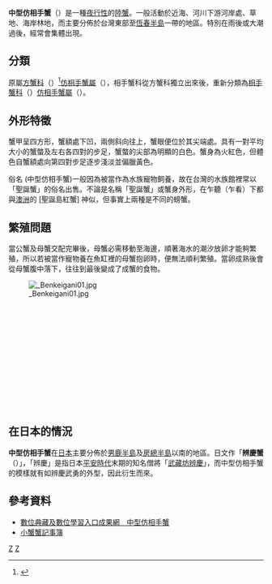 {{Speciesbox
| taxon = Sesarmops intermedium
| binomial_authority = (de Haan, 1835)
| image = Benkeigani1007.jpg 
}}
'''中型仿相手蟹'''（{{lang|la|''Sesarmops intermedium''}}）是一種[[夜行性|夜行性]]的[[陸蟹|陸蟹]]。一般活動於近海、河川下游河岸處、草地、海岸林地，而主要分佈於台灣東部至[[恆春半島|恆春半島]]一帶的地區。特別在雨後或大潮過後，經常會集體出現。

== 分類 ==
原屬[[方蟹科|方蟹科]]（{{lang|la|''Grapsidae''}}）<ref>{{cite web |url=http://species-identification.org/species.php?species_group=crabs_of_japan&id=1716&menuentry=soorten |title=Marine Species Identification Portal : Sesarmops intermedius |publisher=Species-identification.org |date= |accessdate=2012-05-24 |archive-date=2016-03-04 |archive-url=https://web.archive.org/web/20160304211312/http://species-identification.org/species.php?species_group=crabs_of_japan&id=1716&menuentry=soorten |dead-url=no }}</ref>[[仿相手蟹屬|仿相手蟹屬]]（{{lang|la|''Sesarmops''}}），相手蟹科從方蟹科獨立出來後，重新分類為[[相手蟹科|相手蟹科]]（{{lang|la|''Sesarmidae''}}）[[仿相手蟹屬|仿相手蟹屬]]（{{lang|la|''Sesarmops''}}）。

==外形特徵==
蟹甲呈四方形，蟹額處下凹，兩側斜向往上，蟹眼便位於其尖端處。具有一對平均大小的蟹螫及左右各四對的步足，蟹螫的尖部為明顯的白色。蟹身為火紅色，但體色自蟹額處向第四對步足逐步淺淡並偏臘黃色。

俗名
(中型仿相手蟹)一般因為被當作為水族寵物飼養，故在台灣的水族館裡常以「聖誕蟹」的俗名出售。不論是名稱「聖誕蟹」或蟹身外形，在乍聽（乍看）下都與[[澳洲|澳洲]]的 [聖誕島紅蟹]  神似，但事實上兩種是不同的螃蟹。

==繁殖問題==
當公蟹及母蟹交配完畢後，母蟹必需移動至海邊，順著海水的潮汐放卵才能夠繁殖，所以若被當作寵物養在魚缸裡的母蟹抱卵時，便無法順利繁殖。當卵成熟後會從母蟹腹中落下，往往到最後變成了成蟹的食物。

[[File:_Benkeigani01.jpg|thumb]]

<br />
<br />
<br />
<br />
<br />
<br />
<br />
<br />
<br />
<br />
<br />
<br />

==在日本的情況==
'''中型仿相手蟹'''在[[日本|日本]]主要分佈於[[男鹿半島|男鹿半島]]及[[房總半島|房總半島]]以南的地區。日文作「'''辨慶蟹'''（{{jpn|j=弁慶蟹|kyu=辨慶蟹|kk=ベンケイガニ}}）」，「辨慶」是指日本[[平安時代|平安時代]]末期的知名僧將「[[武藏坊辨慶|武藏坊辨慶]]」，而中型仿相手蟹的模樣就有如辨慶武勇的外型，因此衍生而來。

==參考資料==
{{reflist}}
* [http://catalog.iis.sinica.edu.tw/dacs5/System/Exhibition/Detail.jsp?OID=208943 數位典藏及數位學習入口成果網　中型仿相手蟹]{{dead link|date=2017年11月 |bot=InternetArchiveBot |fix-attempted=yes }}
* [http://tw.myblog.yahoo.com/jw!hO8pYweHHhkVwdS2RXc-/article?mid=334&prev=351&next=248&l=f&fid=20 小蟹蟹記事簿]{{dead link|date=2018年2月 |bot=InternetArchiveBot |fix-attempted=yes }}

{{Taxonbar}}

[[Category:仿相手蟹屬|Z]]
[[Category:台灣特有種|Z]]